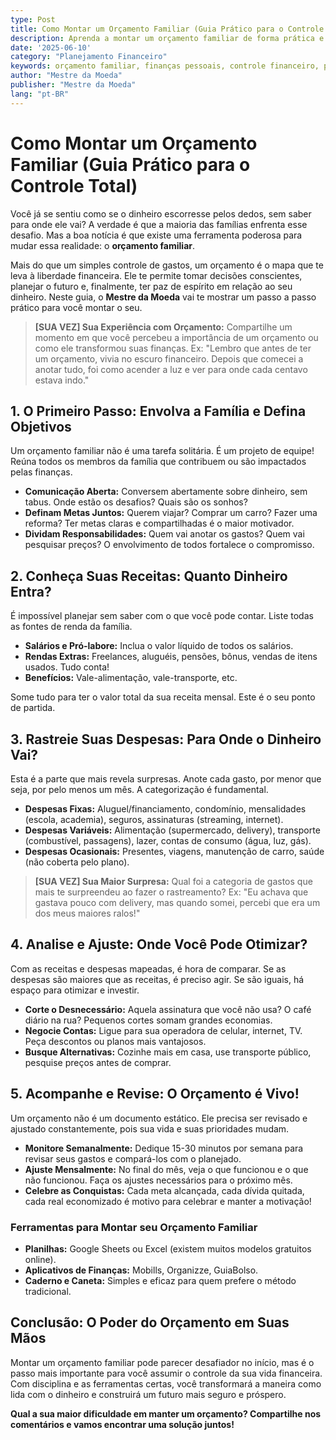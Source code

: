 ```yaml
---
type: Post
title: Como Montar um Orçamento Familiar (Guia Prático para o Controle Total)
description: Aprenda a montar um orçamento familiar de forma prática e eficaz, transformando suas finanças e alcançando a tranquilidade que você merece.
date: '2025-06-10'
category: "Planejamento Financeiro"
keywords: orçamento familiar, finanças pessoais, controle financeiro, planejamento financeiro, orçamento doméstico, como fazer orçamento
author: "Mestre da Moeda"
publisher: "Mestre da Moeda"
lang: "pt-BR"
---
```



# Como Montar um Orçamento Familiar (Guia Prático para o Controle Total)

Você já se sentiu como se o dinheiro escorresse pelos dedos, sem saber para onde ele vai? A verdade é que a maioria das famílias enfrenta esse desafio. Mas a boa notícia é que existe uma ferramenta poderosa para mudar essa realidade: o **orçamento familiar**.

Mais do que um simples controle de gastos, um orçamento é o mapa que te leva à liberdade financeira. Ele te permite tomar decisões conscientes, planejar o futuro e, finalmente, ter paz de espírito em relação ao seu dinheiro. Neste guia, o **Mestre da Moeda** vai te mostrar um passo a passo prático para você montar o seu.

> **[SUA VEZ] Sua Experiência com Orçamento:** Compartilhe um momento em que você percebeu a importância de um orçamento ou como ele transformou suas finanças. Ex: "Lembro que antes de ter um orçamento, vivia no escuro financeiro. Depois que comecei a anotar tudo, foi como acender a luz e ver para onde cada centavo estava indo."

## 1. O Primeiro Passo: Envolva a Família e Defina Objetivos

Um orçamento familiar não é uma tarefa solitária. É um projeto de equipe! Reúna todos os membros da família que contribuem ou são impactados pelas finanças.

*   **Comunicação Aberta:** Conversem abertamente sobre dinheiro, sem tabus. Onde estão os desafios? Quais são os sonhos?
*   **Definam Metas Juntos:** Querem viajar? Comprar um carro? Fazer uma reforma? Ter metas claras e compartilhadas é o maior motivador.
*   **Dividam Responsabilidades:** Quem vai anotar os gastos? Quem vai pesquisar preços? O envolvimento de todos fortalece o compromisso.

## 2. Conheça Suas Receitas: Quanto Dinheiro Entra?

É impossível planejar sem saber com o que você pode contar. Liste todas as fontes de renda da família.

*   **Salários e Pró-labore:** Inclua o valor líquido de todos os salários.
*   **Rendas Extras:** Freelances, aluguéis, pensões, bônus, vendas de itens usados. Tudo conta!
*   **Benefícios:** Vale-alimentação, vale-transporte, etc.

Some tudo para ter o valor total da sua receita mensal. Este é o seu ponto de partida.

<Ad slot="6922916787" />

## 3. Rastreie Suas Despesas: Para Onde o Dinheiro Vai?

Esta é a parte que mais revela surpresas. Anote cada gasto, por menor que seja, por pelo menos um mês. A categorização é fundamental.

*   **Despesas Fixas:** Aluguel/financiamento, condomínio, mensalidades (escola, academia), seguros, assinaturas (streaming, internet).
*   **Despesas Variáveis:** Alimentação (supermercado, delivery), transporte (combustível, passagens), lazer, contas de consumo (água, luz, gás).
*   **Despesas Ocasionais:** Presentes, viagens, manutenção de carro, saúde (não coberta pelo plano).

> **[SUA VEZ] Sua Maior Surpresa:** Qual foi a categoria de gastos que mais te surpreendeu ao fazer o rastreamento? Ex: "Eu achava que gastava pouco com delivery, mas quando somei, percebi que era um dos meus maiores ralos!"

## 4. Analise e Ajuste: Onde Você Pode Otimizar?

Com as receitas e despesas mapeadas, é hora de comparar. Se as despesas são maiores que as receitas, é preciso agir. Se são iguais, há espaço para otimizar e investir.

*   **Corte o Desnecessário:** Aquela assinatura que você não usa? O café diário na rua? Pequenos cortes somam grandes economias.
*   **Negocie Contas:** Ligue para sua operadora de celular, internet, TV. Peça descontos ou planos mais vantajosos.
*   **Busque Alternativas:** Cozinhe mais em casa, use transporte público, pesquise preços antes de comprar.

## 5. Acompanhe e Revise: O Orçamento é Vivo!

Um orçamento não é um documento estático. Ele precisa ser revisado e ajustado constantemente, pois sua vida e suas prioridades mudam.

*   **Monitore Semanalmente:** Dedique 15-30 minutos por semana para revisar seus gastos e compará-los com o planejado.
*   **Ajuste Mensalmente:** No final do mês, veja o que funcionou e o que não funcionou. Faça os ajustes necessários para o próximo mês.
*   **Celebre as Conquistas:** Cada meta alcançada, cada dívida quitada, cada real economizado é motivo para celebrar e manter a motivação!

### Ferramentas para Montar seu Orçamento Familiar

*   **Planilhas:** Google Sheets ou Excel (existem muitos modelos gratuitos online).
*   **Aplicativos de Finanças:** Mobills, Organizze, GuiaBolso.
*   **Caderno e Caneta:** Simples e eficaz para quem prefere o método tradicional.

## Conclusão: O Poder do Orçamento em Suas Mãos

Montar um orçamento familiar pode parecer desafiador no início, mas é o passo mais importante para você assumir o controle da sua vida financeira. Com disciplina e as ferramentas certas, você transformará a maneira como lida com o dinheiro e construirá um futuro mais seguro e próspero.

**Qual a sua maior dificuldade em manter um orçamento? Compartilhe nos comentários e vamos encontrar uma solução juntos!**